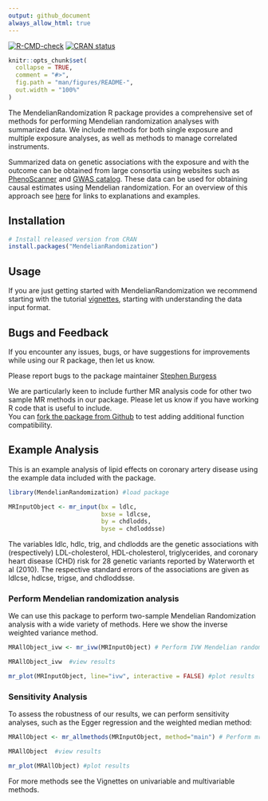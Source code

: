 ```yaml
---
output: github_document
always_allow_html: true
---
```


<!-- README.md is generated from README.Rmd. Please edit that file -->

<!-- badges: start -->

[![R-CMD-check](https://github.com/amymariemason/MR_public_scratch/actions/workflows/r.yml/badge.svg)](https://github.com/amymariemason/MR_public_scratch/actions/workflows/r.yml)
[![CRAN
status](https://www.r-pkg.org/badges/version/MendelianRandomization)](https://CRAN.R-project.org/package=MendelianRandomization)

<!-- badges: end -->

```r
knitr::opts_chunk$set(
  collapse = TRUE,
  comment = "#>",
  fig.path = "man/figures/README-",
  out.width = "100%"
)
```

The MendelianRandomization R package provides a comprehensive set of methods for performing Mendelian randomization analyses with summarized data. We include methods for both single exposure and multiple exposure analyses, as well as methods to manage correlated instruments.

Summarized data on genetic associations with the exposure and with the outcome can be obtained from large consortia using websites such as [PhenoScanner](http://www.phenoscanner.medschl.cam.ac.uk/) and [GWAS catalog](https://www.ebi.ac.uk/gwas/). These data can be used for obtaining causal estimates using Mendelian randomization. For an overview of this approach see [here](https://www.mendelianrandomization.com/index.php/what-is-mr) for links to explanations and examples.

## Installation

```r
# Install released version from CRAN
install.packages("MendelianRandomization")
```

## Usage

If you are just getting started with MendelianRandomization we recommend starting with the tutorial [vignettes](articles/Data_Input.html), starting with understanding the data input format.

## Bugs and Feedback

If you encounter any issues, bugs, or have suggestions for improvements while using our R package, then let us know.

Please report bugs to the package maintainer [Stephen Burgess](mailto:sb452@medschl.cam.ac.uk)

We are particularly keen to include further MR analysis code for other two sample MR methods in our package. Please let us know if you have working R code that is useful to include.\
You can [fork the package from Github](https://github.com/cran/MendelianRandomization) to test adding additional function compatibility.

## Example Analysis

This is an example analysis of lipid effects on coronary artery disease using the example data included with the package.

```r
library(MendelianRandomization) #load package

MRInputObject <- mr_input(bx = ldlc, 
                          bxse = ldlcse, 
                          by = chdlodds, 
                          byse = chdloddsse)
```

The variables ldlc, hdlc, trig, and chdlodds are the genetic associations with (respectively) LDL-cholesterol, HDL-cholesterol, triglycerides, and coronary heart disease (CHD) risk for 28 genetic variants reported by Waterworth et al (2010). The respective standard errors of the associations are given as ldlcse, hdlcse, trigse, and chdloddsse.

### Perform Mendelian randomization analysis

We can use this package to perform two-sample Mendelian Randomization analysis with a wide variety of methods. Here we show the inverse weighted variance method.

```r
MRAllObject_ivw <- mr_ivw(MRInputObject) # Perform IVW Mendelian randomization analysis

MRAllObject_ivw  #view results

mr_plot(MRInputObject, line="ivw", interactive = FALSE) #plot results

```

### Sensitivity Analysis

To assess the robustness of our results, we can perform sensitivity analyses, such as the Egger regression and the weighted median method:

```r
MRAllObject <- mr_allmethods(MRInputObject, method="main") # Perform mr-Egger and median Mendelian randomization analysis

MRAllObject  #view results

mr_plot(MRAllObject) #plot results

```

For more methods see the Vignettes on univariable and multivariable methods.
